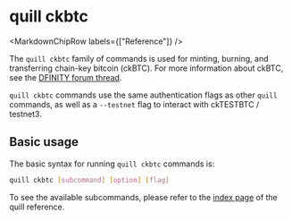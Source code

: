 
# quill ckbtc

<MarkdownChipRow labels={["Reference"]} />

The `quill ckbtc` family of commands is used for minting, burning, and transferring chain-key bitcoin (ckBTC). For more information about ckBTC, see the [DFINITY forum thread](https://forum.dfinity.org/t/17606).

`quill ckbtc` commands use the same authentication flags as other `quill` commands, as well as a `--testnet` flag to interact with ckTESTBTC / testnet3.

## Basic usage

The basic syntax for running `quill ckbtc` commands is:

``` bash
quill ckbtc [subcommand] [option] [flag]
```

To see the available subcommands, please refer to the [index page](../index.md) of the quill reference.
